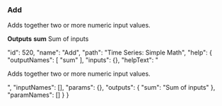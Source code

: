 ### Add

Adds together two or more numeric input values.




**Outputs**
**sum**
Sum of inputs





  "id": 520,
  "name": "Add",
  "path": "Time Series: Simple Math",
  "help": {
    "outputNames": [
      "sum"
    ],
    "inputs": {},
    "helpText": "<p>Adds together two or more numeric input values.</p>",
    "inputNames": [],
    "params": {},
    "outputs": {
      "sum": "Sum of inputs"
    },
    "paramNames": []
  }
}